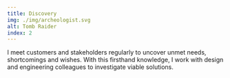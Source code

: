 ```yaml
---
title: Discovery
img: ./img/archeologist.svg
alt: Tomb Raider
index: 2
---
```


I meet customers and stakeholders regularly to uncover unmet needs, shortcomings and wishes. With
this firsthand knowledge, I work with design and engineering colleagues to investigate viable
solutions.
